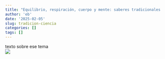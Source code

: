 ```yaml
---
title: "Equilibrio, respiración, cuerpo y mente: saberes tradicionales que la ciencia redescubre"
author: 'eb'
date: '2025-02-05'
slug: tradicion-ciencia
categories: []
tags: []
---
```



texto sobre ese tema  
![](dos.jpg)